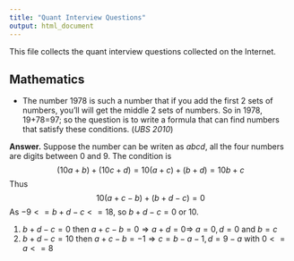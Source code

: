 ```yaml
---
title: "Quant Interview Questions"
output: html_document
---
```


This file collects the quant interview questions collected on the Internet.

## Mathematics

- The number 1978 is such a number that if you add the first 2 sets of numbers, you'll will get the middle 2 sets of numbers. So in 1978, 19+78=97; so the question is to write a formula that can find numbers that satisfy these conditions. (*UBS 2010*)

**Answer.** Suppose the number can be writen as $abcd$, all the four numbers are digits between $0$ and $9$. The condition is 
$$
(10a+b) + (10c+d) = 10(a+c) + (b+d) = 10b + c
$$ 
Thus
$$
10(a+c-b) + (b+d-c) = 0
$$
As $-9 <= b+d-c <= 18$, so $b+d -c =0$ or $10$.

1. $b+d-c = 0$ then $a+c-b = 0 \Rightarrow a+d = 0 \Rightarrow$ $a=0, d=0$ and $b = c$
2. $b+d-c = 10$ then $a+c-b = -1 \Rightarrow c=b-a-1, d = 9-a$ with $0<=a<=8$






